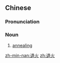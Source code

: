 ==Chinese==
{{zh-forms}}

===Pronunciation===
{{zh-pron
|m=tuìhuǒ
|c=teoi3 fo2
|mn=qz:thèr-hér/tp,xm:thè-hé/kh,zz:thè-hóe/twvt:thòe-hé
|cat=n
}}

===Noun===
{{zh-noun}}

# {{lb|zh|metallurgy}} [[annealing]]

[[zh-min-nan:退火]]
[[zh:退火]]